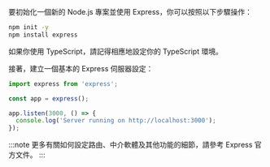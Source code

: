 要初始化一個新的 Node.js 專案並使用 Express，你可以按照以下步驟操作：

```bash
npm init -y
npm install express
```

如果你使用 TypeScript，請記得相應地設定你的 TypeScript 環境。

接著，建立一個基本的 Express 伺服器設定：

```ts title="app.ts"
import express from 'express';

const app = express();

app.listen(3000, () => {
  console.log('Server running on http://localhost:3000');
});
```

:::note
更多有關如何設定路由、中介軟體及其他功能的細節，請參考 Express 官方文件。
:::
